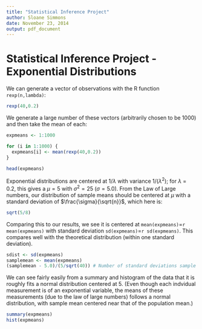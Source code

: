 ```yaml
---
title: "Statistical Inference Project"
author: Sloane Simmons
date: November 23, 2014
output: pdf_document
---
```

Statistical Inference Project - Exponential Distributions
========================================================

We can generate a vector of observations with the R function `rexp(n,lambda)`:

```r
rexp(40,0.2)
```

We generate a large number of these vectors (arbitrarily chosen to be 1000) and then take the mean of each:
```r
expmeans <- 1:1000

for (i in 1:1000) { 
  expmeans[i] <- mean(rexp(40,0.2))
}

head(expmeans)
```

Exponential distributions are centered at $1/\lambda$ with variance $1/(\lambda^2)$; for $\lambda$ = 0.2, this gives a $\mu = 5$ with $\sigma^2 = 25$ ($\sigma = 5.0$).  From the Law of Large numbers, our distribution of sample means should be centered at $\mu$ with a standard deviation of $\frac{\sigma}{\sqrt{n}}$, which here is: 
```r
sqrt(5/8)
```

Comparing this to our results, we see it is centered at `mean(expmeans)`=`r mean(expmeans)` with standard deviation `sd(expmeans)`=`r sd(expmeans)`.  This compares well with the theoretical distribution (within one standard deviation).

```r
sdist <- sd(expmeans)
samplemean <- mean(expmeans)
(samplemean - 5.0)/(5/sqrt(40)) # Number of standard deviations sample mean is from calculated mean
```

We can see fairly easily from a summary and histogram of the data that it is roughly fits a normal distribution centered at 5.  (Even though each indvidual measurement is of an exponential variable, the means of these measurements (due to the law of large numbers) follows a normal distribution, with sample mean centered near that of the population mean.)

```r
summary(expmeans)
hist(expmeans)
```

